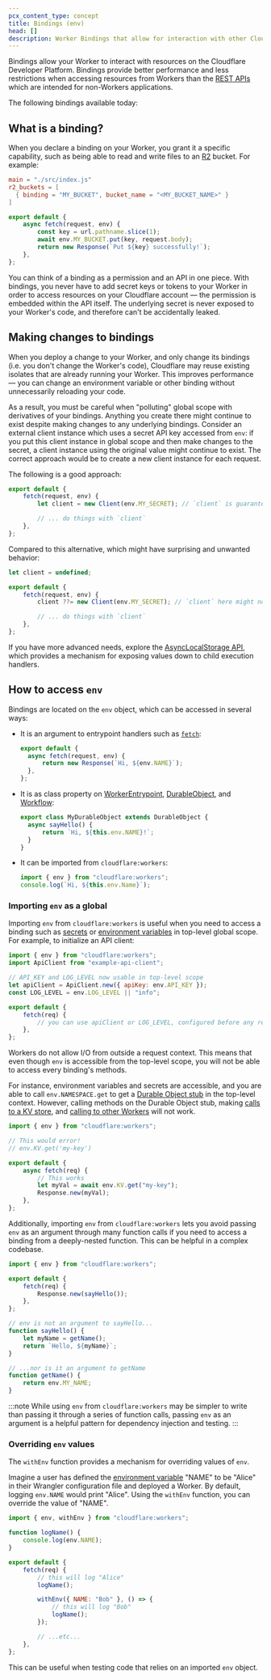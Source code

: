 ```yaml
---
pcx_content_type: concept
title: Bindings (env)
head: []
description: Worker Bindings that allow for interaction with other Cloudflare Resources.
---
```



Bindings allow your Worker to interact with resources on the Cloudflare Developer Platform. Bindings provide better performance and less restrictions when accessing resources from Workers than the [REST APIs](/api/) which are intended for non-Workers applications.

The following bindings available today:

<DirectoryListing />

## What is a binding?

When you declare a binding on your Worker, you grant it a specific capability, such as being able to read and write files to an [R2](/r2/) bucket. For example:

<WranglerConfig>

```toml
main = "./src/index.js"
r2_buckets = [
  { binding = "MY_BUCKET", bucket_name = "<MY_BUCKET_NAME>" }
]
```

</WranglerConfig>

```js
export default {
	async fetch(request, env) {
		const key = url.pathname.slice(1);
		await env.MY_BUCKET.put(key, request.body);
		return new Response(`Put ${key} successfully!`);
	},
};
```

You can think of a binding as a permission and an API in one piece. With bindings, you never have to add secret keys or tokens to your Worker in order to access resources on your Cloudflare account — the permission is embedded within the API itself. The underlying secret is never exposed to your Worker's code, and therefore can't be accidentally leaked.

## Making changes to bindings

When you deploy a change to your Worker, and only change its bindings (i.e. you don't change the Worker's code), Cloudflare may reuse existing isolates that are already running your Worker. This improves performance — you can change an environment variable or other binding without unnecessarily reloading your code.

As a result, you must be careful when "polluting" global scope with derivatives of your bindings. Anything you create there might continue to exist despite making changes to any underlying bindings. Consider an external client instance which uses a secret API key accessed from `env`: if you put this client instance in global scope and then make changes to the secret, a client instance using the original value might continue to exist. The correct approach would be to create a new client instance for each request.

The following is a good approach:

```ts
export default {
	fetch(request, env) {
		let client = new Client(env.MY_SECRET); // `client` is guaranteed to be up-to-date with the latest value of `env.MY_SECRET` since a new instance is constructed with every incoming request

		// ... do things with `client`
	},
};
```

Compared to this alternative, which might have surprising and unwanted behavior:

```ts
let client = undefined;

export default {
	fetch(request, env) {
		client ??= new Client(env.MY_SECRET); // `client` here might not be updated when `env.MY_SECRET` changes, since it may already exist in global scope

		// ... do things with `client`
	},
};
```

If you have more advanced needs, explore the [AsyncLocalStorage API](/workers/runtime-apis/nodejs/asynclocalstorage/), which provides a mechanism for exposing values down to child execution handlers.

## How to access `env`

Bindings are located on the `env` object, which can be accessed in several ways:

- It is an argument to entrypoint handlers such as [`fetch`](/workers/runtime-apis/fetch/):

  ```js
  export default {
  	async fetch(request, env) {
  		return new Response(`Hi, ${env.NAME}`);
  	},
  };
  ```

* It is as class property on [WorkerEntrypoint](/workers/runtime-apis/bindings/service-bindings/rpc/#bindings-env),
  [DurableObject](/durable-objects/), and [Workflow](/workflows/):

  ```js
  export class MyDurableObject extends DurableObject {
  	async sayHello() {
  		return `Hi, ${this.env.NAME}!`;
  	}
  }
  ```

* It can be imported from `cloudflare:workers`:

  ```js
  import { env } from "cloudflare:workers";
  console.log(`Hi, ${this.env.Name}`);
  ```

### Importing `env` as a global

Importing `env` from `cloudflare:workers` is useful when you need to access a binding
such as [secrets](/workers/configuration/secrets/) or [environment variables](/workers/configuration/environment-variables/)
in top-level global scope. For example, to initialize an API client:

```js
import { env } from "cloudflare:workers";
import ApiClient from "example-api-client";

// API_KEY and LOG_LEVEL now usable in top-level scope
let apiClient = ApiClient.new({ apiKey: env.API_KEY });
const LOG_LEVEL = env.LOG_LEVEL || "info";

export default {
	fetch(req) {
		// you can use apiClient or LOG_LEVEL, configured before any request is handled
	},
};
```

Workers do not allow I/O from outside a request context. This means that even
though `env` is accessible from the top-level scope, you will not be able to access
every binding's methods.

For instance, environment variables and secrets are accessible, and you are able to
call `env.NAMESPACE.get` to get a [Durable Object stub](/durable-objects/api/stub/) in the
top-level context. However, calling methods on the Durable Object stub, making [calls to a KV store](/kv/api/),
and [calling to other Workers](/workers/runtime-apis/bindings/service-bindings) will not work.

```js
import { env } from "cloudflare:workers";

// This would error!
// env.KV.get('my-key')

export default {
	async fetch(req) {
		// This works
		let myVal = await env.KV.get("my-key");
		Response.new(myVal);
	},
};
```

Additionally, importing `env` from `cloudflare:workers` lets you avoid passing `env`
as an argument through many function calls if you need to access a binding from a deeply-nested
function. This can be helpful in a complex codebase.

```js
import { env } from "cloudflare:workers";

export default {
	fetch(req) {
		Response.new(sayHello());
	},
};

// env is not an argument to sayHello...
function sayHello() {
	let myName = getName();
	return `Hello, ${myName}`;
}

// ...nor is it an argument to getName
function getName() {
	return env.MY_NAME;
}
```

:::note
While using `env` from `cloudflare:workers` may be simpler to write than passing it
through a series of function calls, passing `env` as an argument is a helpful pattern
for dependency injection and testing.
:::

### Overriding `env` values

The `withEnv` function provides a mechanism for overriding values of `env`.

Imagine a user has defined the [environment variable](/workers/configuration/environment-variables/)
"NAME" to be "Alice" in their Wrangler configuration file and deployed a Worker. By default, logging
`env.NAME` would print "Alice". Using the `withEnv` function, you can override the value of
"NAME".

```js
import { env, withEnv } from "cloudflare:workers";

function logName() {
	console.log(env.NAME);
}

export default {
	fetch(req) {
		// this will log "Alice"
		logName();

		withEnv({ NAME: "Bob" }, () => {
			// this will log "Bob"
			logName();
		});

		// ...etc...
	},
};
```

This can be useful when testing code that relies on an imported `env` object.
